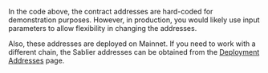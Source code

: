 In the code above, the contract addresses are hard-coded for demonstration purposes. However, in production, you would
likely use input parameters to allow flexibility in changing the addresses.

Also, these addresses are deployed on Mainnet. If you need to work with a different chain, the Sablier addresses can be
obtained from the [Deployment Addresses](/contracts/v2/deployments) page.
